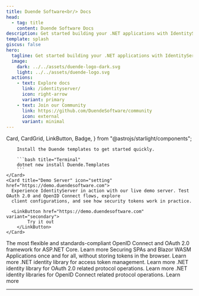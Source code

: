 ```yaml
---
title: Duende Software<br/> Docs
head:
  - tag: title
    content: Duende Software Docs
description: Get started building your .NET applications with IdentityServer, Backend-for-Frontend (BFF) and our open-source tools.
template: splash
giscus: false
hero:
  tagline: Get started building your .NET applications with IdentityServer, Backend-for-Frontend (BFF) and our open-source tools.
  image:
    dark: ../../assets/duende-logo-dark.svg
    light: ../../assets/duende-logo.svg
  actions:
    - text: Explore docs
      link: /identityserver/
      icon: right-arrow
      variant: primary
    - text: Join our Community
      link: https://github.com/DuendeSoftware/community
      icon: external
      variant: minimal
---
```


  Card,
  CardGrid,
  LinkButton,
  Badge,
} from "@astrojs/starlight/components";

<CardGrid>
    <Card title="Install templates" icon="rocket">

        Install the Duende templates to get started quickly.

        ```bash title="Terminal"
        dotnet new install Duende.Templates
        ```
    </Card>
    <Card title="Demo Server" icon="setting" href="https://demo.duendesoftware.com">
      Experience IdentityServer in action with our live demo server. Test OAuth 2.0 and OpenID Connect flows, explore
      client configurations, and see how security tokens work in practice.

      <LinkButton href="https://demo.duendesoftware.com" variant="secondary">
            Try it out
        </LinkButton>
    </Card>

</CardGrid>

<CardGrid>
  <Card title="IdentityServer" icon="open-book">
    The most flexible and standards-compliant OpenID Connect and OAuth 2.0
    framework for ASP.NET Core.
    <LinkButton href="/identityserver/" variant="secondary">
      Learn more
    </LinkButton>
  </Card>
  <Card title="Backend-for-Frontend (BFF)" icon="seti:c-sharp">
    Securing SPAs and Blazor WASM Applications once and for all, without storing
    tokens in the browser.
    <LinkButton href="/bff/" variant="secondary">
      Learn more
    </LinkButton>
  </Card>
  <Card title="Access Token Management" icon="github">
    <Badge text={"OSS"} /> .NET identity library for access token management.
    <LinkButton href="/accesstokenmanagement/" variant="secondary">
      Learn more
    </LinkButton>
  </Card>
  <Card title="Identity Model" icon="github">
    <Badge text={"OSS"} /> .NET identity library for OAuth 2.0 related protocol
    operations.
    <LinkButton href="/identitymodel/" variant="secondary">
      Learn more
    </LinkButton>
  </Card>
  <Card title="OIDC Client" icon="github">
    <Badge text={"OSS"} /> .NET identity libraries for OpenID Connect related
    protocol operations.
    <LinkButton href="/identitymodel-oidcclient/" variant="secondary">
      Learn more
    </LinkButton>
  </Card>
</CardGrid>

<hr />

<Newsletter />
